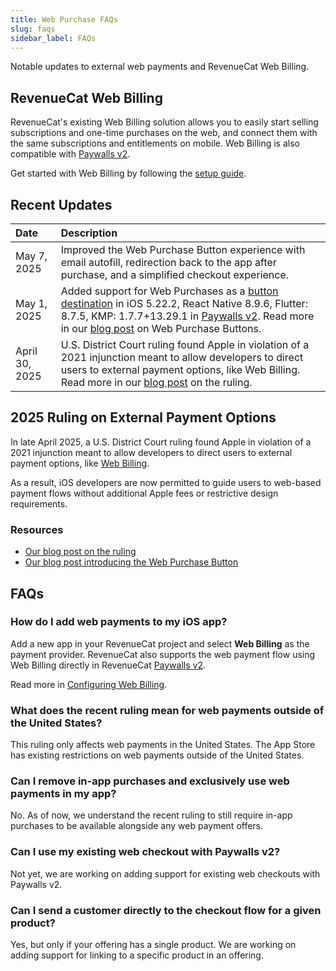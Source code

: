 ```yaml
---
title: Web Purchase FAQs
slug: faqs
sidebar_label: FAQs
---
```


Notable updates to external web payments and RevenueCat Web Billing.

## RevenueCat Web Billing

RevenueCat's existing Web Billing solution allows you to easily start selling subscriptions and one-time purchases on the web, and connect them with the same subscriptions and entitlements on mobile. Web Billing is also compatible with [Paywalls v2](https://www.revenuecat.com/blog/growth/introducing-web-paywall-buttons/).

Get started with Web Billing by following the [setup guide](/web/web-billing/overview).

## Recent Updates

| Date           | Description                                                                                                                                                                                                                                                                                                                                                    |
| :------------- | :------------------------------------------------------------------------------------------------------------------------------------------------------------------------------------------------------------------------------------------------------------------------------------------------------------------------------------------------------------- |
| May 7, 2025    | Improved the Web Purchase Button experience with email autofill, redirection back to the app after purchase, and a simplified checkout experience.                                                                                                                                                                                                             |
| May 1, 2025    | Added support for Web Purchases as a [button destination](/tools/paywalls-v2/creating-paywalls/web-purchase-button) in iOS 5.22.2, React Native 8.9.6, Flutter: 8.7.5, KMP: 1.7.7+13.29.1 in [Paywalls v2](/tools/paywalls-v2). Read more in our [blog post](https://www.revenuecat.com/blog/growth/introducing-web-paywall-buttons/) on Web Purchase Buttons. |
| April 30, 2025 | U.S. District Court ruling found Apple in violation of a 2021 injunction meant to allow developers to direct users to external payment options, like Web Billing. Read more in our [blog post](https://www.revenuecat.com/blog/growth/apple-anti-steering-ruling-monetization-strategy/) on the ruling.                                                        |

## 2025 Ruling on External Payment Options

In late April 2025, a U.S. District Court ruling found Apple in violation of a 2021 injunction meant to allow developers to direct users to external payment options, like [Web Billing](/web/web-billing/overview).

As a result, iOS developers are now permitted to guide users to web-based payment flows without additional Apple fees or restrictive design requirements.

### Resources

- [Our blog post on the ruling](https://www.revenuecat.com/blog/growth/apple-anti-steering-ruling-monetization-strategy/)
- [Our blog post introducing the Web Purchase Button](https://www.revenuecat.com/blog/growth/introducing-web-paywall-buttons/)

## FAQs

### How do I add web payments to my iOS app?

Add a new app in your RevenueCat project and select **Web Billing** as the payment provider. RevenueCat also supports the web payment flow using Web Billing directly in RevenueCat [Paywalls v2](/tools/paywalls-v2).

Read more in [Configuring Web Billing](/web/web-billing/product-setup).

### What does the recent ruling mean for web payments outside of the United States?

This ruling only affects web payments in the United States. The App Store has existing restrictions on web payments outside of the United States.

### Can I remove in-app purchases and exclusively use web payments in my app?

No. As of now, we understand the recent ruling to still require in-app purchases to be available alongside any web payment offers.

### Can I use my existing web checkout with Paywalls v2?

Not yet, we are working on adding support for existing web checkouts with Paywalls v2.

### Can I send a customer directly to the checkout flow for a given product?

Yes, but only if your offering has a single product. We are working on adding support for linking to a specific product in an offering.
